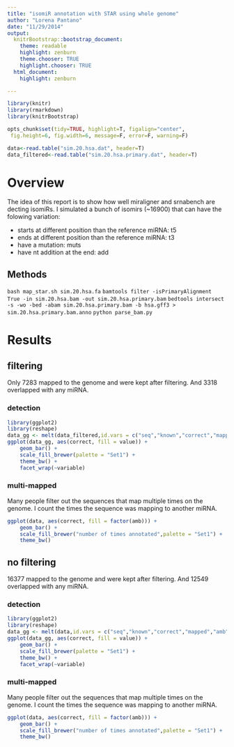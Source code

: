 ```yaml
---
title: "isomiR annotation with STAR using whole genome"
author: "Lorena Pantano"
date: "11/29/2014"
output:
  knitrBootstrap::bootstrap_document:
    theme: readable
    highlight: zenburn
    theme.chooser: TRUE
    highlight.chooser: TRUE
  html_document:
    highlight: zenburn

---
```



```r
library(knitr)
library(rmarkdown)
library(knitrBootstrap)

opts_chunk$set(tidy=TRUE, highlight=T, figalign="center",
 fig.height=6, fig.width=6, message=F, error=F, warning=F)
```


```r
data<-read.table("sim.20.hsa.dat", header=T)
data_filtered<-read.table("sim.20.hsa.primary.dat", header=T)
```

# Overview

The idea of this report is to show how well miraligner and srnabench are decting
isomiRs. I simulated a bunch of isomirs (~16900) that can have the folowing variation:

* starts at different position than the reference miRNA: t5
* ends at different position than the reference miRNA: t3
* have a mutation: muts
* have nt addition at the end: add

## Methods

`bash map_star.sh sim.20.hsa.fa`
`bamtools filter -isPrimaryAlignment True -in sim.20.hsa.bam -out sim.20.hsa.primary.bam `
`bedtools intersect -s -wo -bed -abam sim.20.hsa.primary.bam -b hsa.gff3 > sim.20.hsa.primary.bam.anno`
`python parse_bam.py`

# Results 

## filtering

Only 7283 mapped to the genome and were kept after filtering. And 3318
overlapped with any miRNA.

### detection

```r
library(ggplot2)
library(reshape)
data_gg <- melt(data_filtered,id.vars = c("seq","known","correct","mapped","amb"))
ggplot(data_gg, aes(correct, fill = value)) +
    geom_bar() +
    scale_fill_brewer(palette = "Set1") +
    theme_bw() +
    facet_wrap(~variable)
```


### multi-mapped

Many people filter out the sequences that map multiple times on the genome.
I count the times the sequence was mapping to another miRNA.

```r
ggplot(data, aes(correct, fill = factor(amb))) +
    geom_bar() +
    scale_fill_brewer("number of times annotated",palette = "Set1") +
    theme_bw() 
```

## no filtering

16377 mapped to the genome and were kept after filtering. And 12549
overlapped with any miRNA.

### detection

```r
library(ggplot2)
library(reshape)
data_gg <- melt(data,id.vars = c("seq","known","correct","mapped","amb"))
ggplot(data_gg, aes(correct, fill = value)) +
    geom_bar() +
    scale_fill_brewer(palette = "Set1") +
    theme_bw() +
    facet_wrap(~variable)
```


### multi-mapped

Many people filter out the sequences that map multiple times on the genome.
I count the times the sequence was mapping to another miRNA.

```r
ggplot(data, aes(correct, fill = factor(amb))) +
    geom_bar() +
    scale_fill_brewer("number of times annotated",palette = "Set1") +
    theme_bw() 
```
